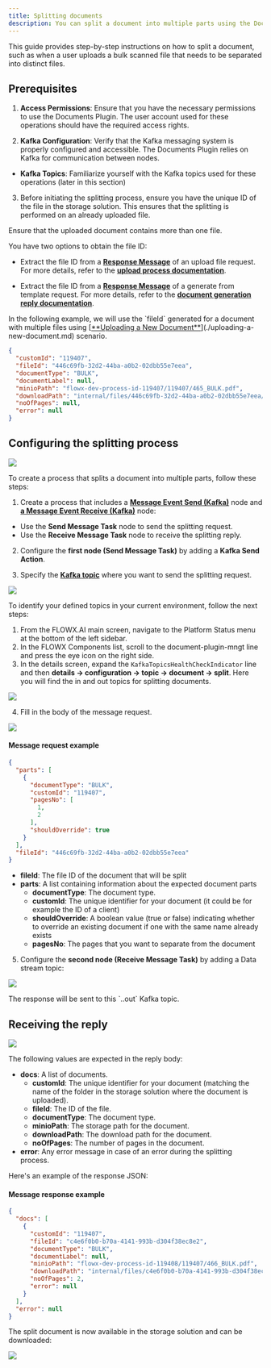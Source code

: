 ```yaml
---
title: Splitting documents
description: You can split a document into multiple parts using the Documents plugin.
---
```


This guide provides step-by-step instructions on how to split a document, such as when a user uploads a bulk scanned file that needs to be separated into distinct files.

## Prerequisites

1. **Access Permissions**: Ensure that you have the necessary permissions to use the Documents Plugin. The user account used for these operations should have the required access rights.

2. **Kafka Configuration**: Verify that the Kafka messaging system is properly configured and accessible. The Documents Plugin relies on Kafka for communication between nodes.

  - **Kafka Topics**: Familiarize yourself with the Kafka topics used for these operations (later in this section)

3. Before initiating the splitting process, ensure you have the unique ID of the file in the storage solution. This ensures that the splitting is performed on an already uploaded file.

<Check>
Ensure that the uploaded document contains more than one file.
</Check>

You have two options to obtain the file ID:

- Extract the file ID from a [**Response Message**](./uploading-a-new-document.md#response-message-example-1) of an upload file request. For more details, refer to the [**upload process documentation**](uploading-a-new-document.md).

- Extract the file ID from a [**Response Message**](./generate-docs-based-on-templates/generating-from-html-templates.md#receiving-the-document-generation-reply) of a generate from template request. For more details, refer to the [**document generation reply documentation**](./generate-docs-based-on-templates/generating-from-html-templates.md).


<Info>
In the following example, we will use the `fileId` generated for a document with multiple files using [<u>**Uploading a New Document**</u>](./uploading-a-new-document.md) scenario.

```json
{
  "customId": "119407",
  "fileId": "446c69fb-32d2-44ba-a0b2-02dbb55e7eea",
  "documentType": "BULK",
  "documentLabel": null,
  "minioPath": "flowx-dev-process-id-119407/119407/465_BULK.pdf",
  "downloadPath": "internal/files/446c69fb-32d2-44ba-a0b2-02dbb55e7eea/download",
  "noOfPages": null,
  "error": null
}
```
</Info>

## Configuring the splitting process

![](https://s3.eu-west-1.amazonaws.com/docx.flowx.ai/release34/split_document.png)

To create a process that splits a document into multiple parts, follow these steps:

1. Create a process that includes a [**Message Event Send (Kafka)**](../../../../../building-blocks/node/message-send-received-task-node.md#configuring-a-message-send-task-node) node and [**a Message Event Receive (Kafka)**](../../../../../building-blocks/node/message-send-received-task-node.md#configuring-a-message-receive-task-node) node:

* Use the **Send Message Task** node to send the splitting request.
* Use the **Receive Message Task** node to receive the splitting reply.

2. Configure the **first node (Send Message Task)** by adding a **Kafka Send Action**.

3. Specify the [**Kafka topic**](../../../plugins-setup-guide/documents-plugin-setup/documents-plugin-setup.md#kafka-configuration) where you want to send the splitting request.

![](https://s3.eu-west-1.amazonaws.com/docx.flowx.ai/platform-deep-dive/kafka_split_topic.png)

<Tip>
To identify your defined topics in your current environment, follow the next steps:

1. From the FLOWX.AI main screen, navigate to the Platform Status menu at the bottom of the left sidebar.
2. In the FLOWX Components list, scroll to the document-plugin-mngt line and press the eye icon on the right side.
3. In the details screen, expand the `KafkaTopicsHealthCheckIndicator` line and then **details → configuration → topic → document → split**. Here you will find the in and out topics for splitting documents.

![](https://s3.eu-west-1.amazonaws.com/docx.flowx.ai/release34/kafka_topics_split.png)

</Tip>

4. Fill in the body of the message request.

![](https://s3.eu-west-1.amazonaws.com/docx.flowx.ai/release34/split_kafka_action.png)

#### Message request example

```json
{
  "parts": [
    {
      "documentType": "BULK",
      "customId": "119407",
      "pagesNo": [
        1,
        2
      ],
      "shouldOverride": true
    }
  ],
  "fileId": "446c69fb-32d2-44ba-a0b2-02dbb55e7eea"
}
```

* **fileId**: The file ID of the document that will be split
* **parts**: A list containing information about the expected document parts
  * **documentType**: The document type.
  * **customId**: The unique identifier for your document (it could be for example the ID of a client)
  * **shouldOverride**: A boolean value (true or false) indicating whether to override an existing document if one with the same name already exists
  * **pagesNo**: The pages that you want to separate from the document


5. Configure the **second node (Receive Message Task)** by adding a Data stream topic:

![](https://s3.eu-west-1.amazonaws.com/docx.flowx.ai/release34/split_response_kafka.png)

<Info>
The response will be sent to this `..out` Kafka topic.
</Info>

## Receiving the reply

![](https://s3.eu-west-1.amazonaws.com/docx.flowx.ai/release34/split_response.png)

The following values are expected in the reply body:

* **docs**: A list of documents.
  * **customId**: The unique identifier for your document (matching the name of the folder in the storage solution where the document is uploaded).
  * **fileId**: The ID of the file.
  * **documentType**: The document type.
  * **minioPath**: The storage path for the document.
  * **downloadPath**: The download path for the document.
  * **noOfPages**: The number of pages in the document.
* **error**: Any error message in case of an error during the splitting process.

Here's an example of the response JSON:

#### Message response example

```json
{
  "docs": [
    {
      "customId": "119407",
      "fileId": "c4e6f0b0-b70a-4141-993b-d304f38ec8e2",
      "documentType": "BULK",
      "documentLabel": null,
      "minioPath": "flowx-dev-process-id-119408/119407/466_BULK.pdf",
      "downloadPath": "internal/files/c4e6f0b0-b70a-4141-993b-d304f38ec8e2/download",
      "noOfPages": 2,
      "error": null
    }
  ],
  "error": null
}
```

The split document is now available in the storage solution and can be downloaded:

![](https://s3.eu-west-1.amazonaws.com/docx.flowx.ai/release34/2024-01-30%2013.39.35.gif)
